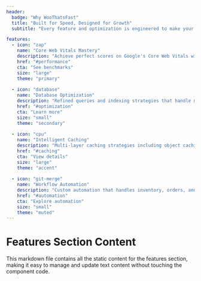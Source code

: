```yaml
---
header:
  badge: "Why WooThatsFast"
  title: "Built for Speed, Designed for Growth"
  subtitle: "Every feature and optimization is engineered to make your WooCommerce store faster, more efficient, and easier to manage."

features:
  - icon: "zap"
    name: "Core Web Vitals Mastery"
    description: "Achieve perfect scores on Google's Core Web Vitals with server-level optimizations and intelligent resource loading."
    href: "#performance"
    cta: "See benchmarks"
    size: "large"
    theme: "primary"
    
  - icon: "database"
    name: "Database Optimization"
    description: "Refined queries and indexing strategies that handle millions of products without breaking a sweat."
    href: "#optimization"
    cta: "Learn more"
    size: "small"
    theme: "secondary"
    
  - icon: "cpu"
    name: "Intelligent Caching"
    description: "Multi-layer caching strategies including object caching, page caching, and CDN integration for instant load times."
    href: "#caching"
    cta: "View details"
    size: "large"
    theme: "accent"
    
  - icon: "git-merge"
    name: "Workflow Automation"
    description: "Custom automation that handles inventory, orders, and customer communications while you focus on growth."
    href: "#automation"
    cta: "Explore automation"
    size: "small"
    theme: "muted"
---
```


# Features Section Content

This markdown file contains all the static content for the features section, making it easy to manage and update text content without touching the component code.
